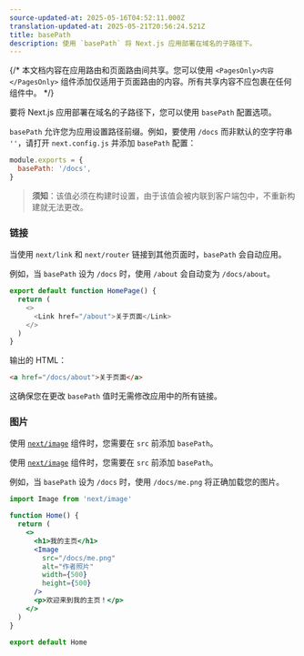 ```yaml
---
source-updated-at: 2025-05-16T04:52:11.000Z
translation-updated-at: 2025-05-21T20:56:24.521Z
title: basePath
description: 使用 `basePath` 将 Next.js 应用部署在域名的子路径下。
---
```


{/* 本文档内容在应用路由和页面路由间共享。您可以使用 `<PagesOnly>内容</PagesOnly>` 组件添加仅适用于页面路由的内容。所有共享内容不应包裹在任何组件中。 */}

要将 Next.js 应用部署在域名的子路径下，您可以使用 `basePath` 配置选项。

`basePath` 允许您为应用设置路径前缀。例如，要使用 `/docs` 而非默认的空字符串 `''`，请打开 `next.config.js` 并添加 `basePath` 配置：

```js filename="next.config.js"
module.exports = {
  basePath: '/docs',
}
```

> **须知**：该值必须在构建时设置，由于该值会被内联到客户端包中，不重新构建就无法更改。

### 链接

当使用 `next/link` 和 `next/router` 链接到其他页面时，`basePath` 会自动应用。

例如，当 `basePath` 设为 `/docs` 时，使用 `/about` 会自动变为 `/docs/about`。

```js
export default function HomePage() {
  return (
    <>
      <Link href="/about">关于页面</Link>
    </>
  )
}
```

输出的 HTML：

```html
<a href="/docs/about">关于页面</a>
```

这确保您在更改 `basePath` 值时无需修改应用中的所有链接。

### 图片

<AppOnly>

使用 [`next/image`](/docs/app/api-reference/components/image) 组件时，您需要在 `src` 前添加 `basePath`。

</AppOnly>

<PagesOnly>

使用 [`next/image`](/docs/pages/api-reference/components/image) 组件时，您需要在 `src` 前添加 `basePath`。

</PagesOnly>

例如，当 `basePath` 设为 `/docs` 时，使用 `/docs/me.png` 将正确加载您的图片。

```jsx
import Image from 'next/image'

function Home() {
  return (
    <>
      <h1>我的主页</h1>
      <Image
        src="/docs/me.png"
        alt="作者照片"
        width={500}
        height={500}
      />
      <p>欢迎来到我的主页！</p>
    </>
  )
}

export default Home
```